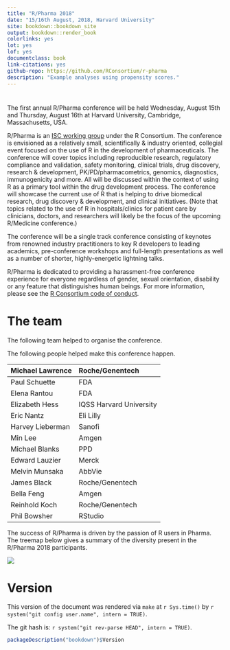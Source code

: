 ```yaml
--- 
title: "R/Pharma 2018"
date: "15/16th August, 2018, Harvard University"
site: bookdown::bookdown_site
output: bookdown::render_book
colorlinks: yes
lot: yes
lof: yes
documentclass: book
link-citations: yes
github-repo: https://github.com/RConsortium/r-pharma
description: "Example analyses using propensity scores."
---
```


#  {-}

The first annual R/Pharma conference will be held Wednesday, August 15th and Thursday, August 16th at Harvard University, Cambridge, Massachusetts, USA.

R/Pharma is an [ISC working group](https://www.r-consortium.org/projects/isc-working-groups) under the R Consortium. The conference is envisioned as a relatively small, scientifically & industry oriented, collegial event focused on the use of R in the development of pharmaceuticals. The conference will cover topics including reproducible research, regulatory compliance and validation, safety monitoring, clinical trials, drug discovery, research & development, PK/PD/pharmacometrics, genomics, diagnostics, immunogenicity and more. All will be discussed within the context of using R as a primary tool within the drug development process. The conference will showcase the current use of R that is helping to drive biomedical research, drug discovery & development, and clinical initiatives. (Note that topics related to the use of R in hospitals/clinics for patient care by clinicians, doctors, and researchers will likely be the focus of the upcoming R/Medicine conference.)

The conference will be a single track conference consisting of keynotes from renowned industry practitioners to key R developers to leading academics, pre-conference workshops and full-length presentations as well as a number of shorter, highly-energetic lightning talks.


R/Pharma is dedicated to providing a harassment-free conference experience for everyone regardless of gender, sexual orientation, disability or any feature that distinguishes human beings. For more information, please see the [R Consortium code of conduct](https://wiki.r-consortium.org/view/R_Consortium_and_the_R_Community_Code_of_Conduct).

# The team {-}

The following team helped to organise the conference.

The following people helped make this conference happen.

| Michael Lawrence | Roche/Genentech |
| :--- | :--- |
| Paul Schuette | FDA |
| Elena Rantou | FDA |
| Elizabeth Hess | IQSS Harvard University |
| Eric Nantz | Eli Lilly |
| Harvey Lieberman | Sanofi |
| Min Lee | Amgen |
| Michael Blanks | PPD |
| Edward Lauzier | Merck |
| Melvin Munsaka | AbbVie |
| James Black | Roche/Genentech |
| Bella Feng | Amgen |
| Reinhold Koch | Roche/Genentech |
| Phil Bowsher | RStudio |

The success of R/Pharma is driven by the passion of R users in Pharma. The treemap below gives a summary of the diversity present in the R/Pharma 2018 participants.

![](images/attending.jpg)

# Version {-}

This version of the document was rendered via `make` at `r Sys.time()` by `r system("git config user.name", intern = TRUE)`.

The git hash is: `r system("git rev-parse HEAD", intern = TRUE)`.

```r
packageDescription("bookdown")$Version
```


